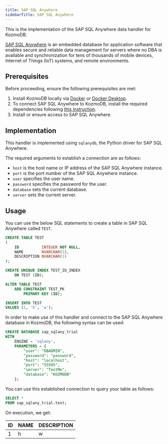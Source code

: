 ```yaml
---
title: SAP SQL Anywhere
sidebarTitle: SAP SQL Anywhere
---
```


This is the implementation of the SAP SQL Anywhere data handler for KozmoDB.

[SAP SQL Anywhere](https://www.sap.com/products/technology-platform/sql-anywhere.html) is an embedded database for application software that enables secure and reliable data management for servers where no DBA is available and synchronization for tens of thousands of mobile devices, Internet of Things (IoT) systems, and remote environments.

## Prerequisites

Before proceeding, ensure the following prerequisites are met:

1. Install KozmoDB locally via [Docker](/setup/self-hosted/docker) or [Docker Desktop](/setup/self-hosted/docker-desktop).
2. To connect SAP SQL Anywhere to KozmoDB, install the required dependencies following [this instruction](/setup/self-hosted/docker#install-dependencies).
3. Install or ensure access to SAP SQL Anywhere.

## Implementation

This handler is implemented using `sqlanydb`, the Python driver for SAP SQL Anywhere.

The required arguments to establish a connection are as follows:

* `host` is the host name or IP address of the SAP SQL Anywhere instance.
* `port` is the port number of the SAP SQL Anywhere instance.
* `user` specifies the user name.
* `password` specifies the password for the user.
* `database` sets the current database.
* `server` sets the current server.

## Usage

You can use the below SQL statements to create a table in SAP SQL Anywhere called `TEST`.

```sql
CREATE TABLE TEST
(
    ID          INTEGER NOT NULL,
    NAME        NVARCHAR(1),
    DESCRIPTION NVARCHAR(1)
);

CREATE UNIQUE INDEX TEST_ID_INDEX
    ON TEST (ID);

ALTER TABLE TEST
    ADD CONSTRAINT TEST_PK
        PRIMARY KEY (ID);

INSERT INTO TEST
VALUES (1, 'h', 'w');
```

In order to make use of this handler and connect to the SAP SQL Anywhere database in KozmoDB, the following syntax can be used:

```sql
CREATE DATABASE sap_sqlany_trial
WITH
    ENGINE = 'sqlany', 
    PARAMETERS = {
        "user": "DBADMIN",
        "password": "password",
        "host": "localhost",
        "port": "55505",
        "server": "TestMe",
        "database": "KOZMODB"
    };
```

You can use this established connection to query your table as follows:

```sql
SELECT *
FROM sap_sqlany_trial.test;
```

On execution, we get:

| ID | NAME | DESCRIPTION |
|----|------|-------------|
| 1  | h    | w           |
